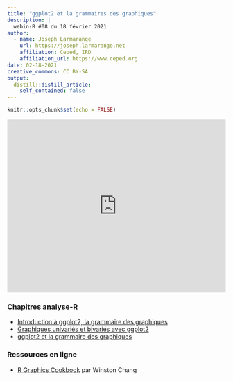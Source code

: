 ```yaml
---
title: "ggplot2 et la grammaires des graphiques"
description: |
  webin-R #08 du 18 février 2021
author:
  - name: Joseph Larmarange
    url: https://joseph.larmarange.net
    affiliation: Ceped, IRD
    affiliation_url: https://www.ceped.org
date: 02-18-2021
creative_commons: CC BY-SA
output:
  distill::distill_article:
    self_contained: false
---
```



```r
knitr::opts_chunk$set(echo = FALSE)
```



<iframe width="100%" height="400" src="https://www.youtube.com/embed/msnwENny_cg" frameborder="0" allow="accelerometer; autoplay; clipboard-write; encrypted-media; gyroscope; picture-in-picture" allowfullscreen></iframe>


### Chapitres analyse-R

- [Introduction à ggplot2, la grammaire des graphiques](http://larmarange.github.io/analyse-R/intro-ggplot2.html)
- [Graphiques univariés et bivariés avec ggplot2](http://larmarange.github.io/analyse-R/graphiques-bivaries-ggplot2.html)
- [ggplot2 et la grammaire des graphiques](http://larmarange.github.io/analyse-R/ggplot2.html)

### Ressources en ligne

- [R Graphics Cookbook](https://r-graphics.org/) par Winston Chang
